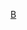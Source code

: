 {{Catnav|頁面分類|...|土耳其體育|土耳其足球|效力土耳其球會的球員}}
{{Catnav|頁面分類|...|各國足球|土耳其足球|效力土耳其球會的球員}}
{{Commonscat|Players of Beşiktaş JK}}

[[Category:效力土耳其球會的球員|B]]